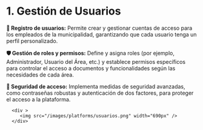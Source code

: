 # 1. Gestión de Usuarios

**🔑 Registro de usuarios:** Permite crear y gestionar cuentas de acceso para los empleados de la municipalidad, garantizando que cada usuario tenga un perfil personalizado.

**🛡️ Gestión de roles y permisos:** Define y asigna roles (por ejemplo, Administrador, Usuario del Área, etc.) y establece permisos específicos para controlar el acceso a documentos y funcionalidades según las necesidades de cada área.

**🔐 Seguridad de acceso:** Implementa medidas de seguridad avanzadas, como contraseñas robustas y autenticación de dos factores, para proteger el acceso a la plataforma.

      <div >
         <img src="/images/platforms/usuarios.png" width="690px" />
      </div>
